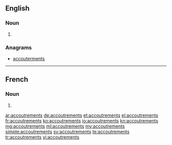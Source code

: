 ==English==

===Noun===
{{head|en|noun plural form}}

# {{label|en|more common in the plural}} {{plural of|accoutrement|lang=en}}

===Anagrams===
* [[accouterments#English|accouterments]]

----

==French==

===Noun===
{{head|fr|noun plural form|g=m}}

# {{plural of|accoutrement|lang=fr}}

[[ar:accoutrements]]
[[de:accoutrements]]
[[et:accoutrements]]
[[el:accoutrements]]
[[fr:accoutrements]]
[[ko:accoutrements]]
[[io:accoutrements]]
[[kn:accoutrements]]
[[mg:accoutrements]]
[[ml:accoutrements]]
[[my:accoutrements]]
[[simple:accoutrements]]
[[sv:accoutrements]]
[[te:accoutrements]]
[[tr:accoutrements]]
[[vi:accoutrements]]